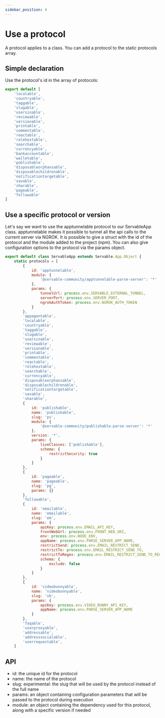 ```yaml
---
sidebar_position: 4
---
```


# Use a protocol
A protocol applies to a class.
You can add a protocol to the static protocols array.

## Simple declaration
Use the protocol's id in the array of protocols:

```js
export default [
    'localable',
    'countryable',
    'taggable',
    'slugable',
    'usersinable',
    'reviewable',
    'versionable',
    'printable',
    'commentable',
    'reactable',
    'rolehostable',
    'searchable',
    'currencyable',
    'bankaccountable',
    'walletable',
    'publishable',
    'disposableorphansable',
    'disposablechildrenable',
    'notificationtargetable',
    'savable',
    'sharable',
    'pageable',
    'followable'
]
```

## Use a specific protocol or version
Let's say we want to use the apptunnelable protocol to our ServableApp class.
apptunnelable makes it possible to tunnel all the api calls to the current server via NGROK.
It is possible to give a struct with the id of the protocol and the module added to the project (npm).
You can also give configuration options to the protocol via the params object.

```js
export default class ServableApp extends Servable.App.Object {
    static protocols = [
        {
            id: 'apptunnelable',
            module: {
                '@servable-community/apptunnelable-parse-server': '*'
            },
            params: {
                tunnelUrl: process.env.SERVABLE_EXTERNAL_TUNNEL,
                serverPort: process.env.SERVER_PORT,
                ngrokAuthToken: process.env.NGROK_AUTH_TOKEN
            }
        },
        'appagentable',
        'localable',
        'countryable',
        'taggable',
        'slugable',
        'usersinable',
        'reviewable',
        'versionable',
        'printable',
        'commentable',
        'reactable',
        'rolehostable',
        'searchable',
        'currencyable',
        'disposableorphansable',
        'disposablechildrenable',
        'notificationtargetable',
        'savable',
        'sharable',
        {
            id: 'publishable',
            name: 'publishable',
            slug: 'ps',
            module: {
                '@servable-community/publishable-parse-server': '*'
            },
            version: '*',
            params: {
                liveClasses: ['publishable'],
                schema: {
                    restrictSecurity: true
                }
            }
        },
        {
            id: 'pageable',
            name: 'pageable',
            slug: 'pg',
            params: {}
        },
        'followable',
        {
            id: 'emailable',
            name: 'emailable',
            slug: 'em',
            params: {
                apiKey: process.env.EMAIL_API_KEY,
                frontWebUrl: process.env.FRONT_WEB_URI,
                env: process.env.NODE_ENV,
                appName: process.env.PARSE_SERVER_APP_NAME,
                restrictSend: process.env.EMAIL_RESTRICT_SEND,
                restrictTo: process.env.EMAIL_RESTRICT_SEND_TO,
                restrictToRegex: process.env.EMAIL_RESTRICT_SEND_TO_REGEX,
                schema: {
                    exclude: false
                }
            }
        },        
        {
            id: 'videobunnyable',
            name: 'videobunnyable',
            slug: 'vb',
            params: {
                apiKey: process.env.VIDEO_BUNNY_API_KEY,
                appName: process.env.PARSE_SERVER_APP_NAME
            }
        },
        'faqable',        
        'userproxyable',
        'addressable',
        'addresssocialable',
        'userrequestable',
    ]
```

## API

- id: the unique id for the protocol
- name: the name of the protocol
- slug: experimental: the slug that will be used by the protocol instead of the full name
- params: an object containing configuration parameters that will be passed to the protocol during execution
- module: an object containing the dependency used for this protocol, along with a specific version if needed